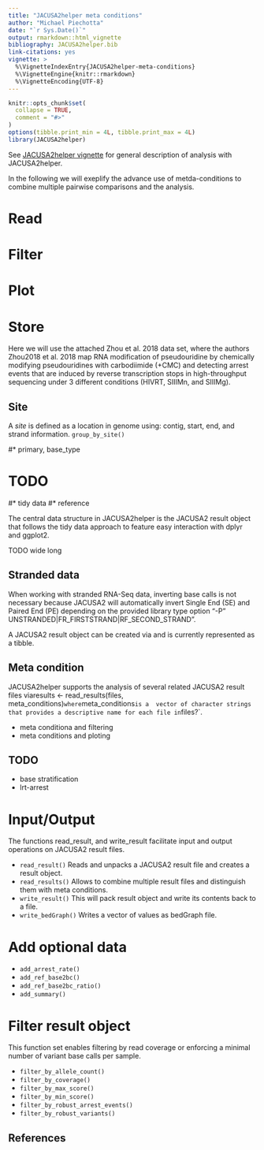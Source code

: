 ```yaml
---
title: "JACUSA2helper meta conditions"
author: "Michael Piechotta"
date: "`r Sys.Date()`"
output: rmarkdown::html_vignette
bibliography: JACUSA2helper.bib
link-citations: yes
vignette: >
  %\VignetteIndexEntry{JACUSA2helper-meta-conditions}
  %\VignetteEngine{knitr::rmarkdown}
  %\VignetteEncoding{UTF-8}
---
```


```r
knitr::opts_chunk$set(
  collapse = TRUE,
  comment = "#>"
)
options(tibble.print_min = 4L, tibble.print_max = 4L)
library(JACUSA2helper)
```

See [JACUSA2helper vignette](TODOl) for general description of analysis with JACUSA2helper.

In the following we will exeplify the advance use of metda-conditions to combine multiple pairwise comparisons
and the analysis.



# Read

# Filter

# Plot

# Store

Here we will use the attached Zhou et al. 2018 data set, where the authors
Zhou2018 et al. 2018 map RNA modification of pseudouridine \Psi by chemically modifying
pseudouridines with carbodiimide (+CMC) and detecting arrest events that are induced by reverse
transcription stops in high-throughput sequencing under 3 different conditions (HIVRT, SIIIMn, and
SIIIMg). 




## Site
A *site* is defined as a location in genome using: contig, start, end, and strand information.
`group_by_site()`

#* primary, base_type

# TODO
#* tidy data 
#* reference

The central data structure in JACUSA2helper is the JACUSA2 result object that follows the tidy data approach to feature easy interaction with dplyr and ggplot2.

TODO wide long

## Stranded data

When working with stranded RNA-Seq data, inverting base calls is not necessary because
JACUSA2 will automatically invert Single End (SE) and Paired End (PE) depending on the
provided library type option "-P" UNSTRANDED|FR_FIRSTSTRAND|RF_SECOND_STRAND".

A JACUSA2 result object can be created via \code{result <- read_result("jacusa2.out")} and is currently represented as a tibble. 

## Meta condition

JACUSA2helper supports the analysis of several related JACUSA2 result files via` `results <- read_results(files, meta_conditions)` where `meta_conditions` is a 
vector of character strings that provides a descriptive name for each file in `files?`.

* meta conditiona and filtering 
* meta conditions and ploting

## TODO

* base stratification
* lrt-arrest

# Input/Output

The functions read_result, and write_result facilitate input and output operations on JACUSA2 result files.

* `read_result()` Reads and unpacks a JACUSA2 result file and creates a result object.
* `read_results()` Allows to combine multiple result files and distinguish them with meta conditions.
* `write_result()` This will pack result object and write its contents back to a file.
* `write_bedGraph()` Writes a vector of values as bedGraph file.

# Add optional data

* `add_arrest_rate()`
* `add_ref_base2bc()`
* `add_ref_base2bc_ratio()`
* `add_summary()`

# Filter result object
This function set enables filtering by read coverage or enforcing a minimal number of variant base calls per sample.

* `filter_by_allele_count()`
* `filter_by_coverage()`
* `filter_by_max_score()`
* `filter_by_min_score()`
* `filter_by_robust_arrest_events()`
* `filter_by_robust_variants()`

## References

